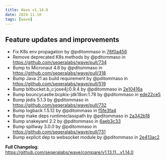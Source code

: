 ```yaml
---
title: Wave v1.14.0
date: 2024-11-10
tags: [wave]
---
```


## Feature updates and improvements

* Fix K8s env propagation by @pditommaso in [76f0a456](https://github.com/seqeralabs/wave/commit/76f0a456a792f2a5a9888ce60e1f0075e73337ce)
* Remove deprecated K8s methods by @pditommaso in https://github.com/seqeralabs/wave/pull/734
* Bump to Micronaut 4.6 by @pditommaso in https://github.com/seqeralabs/wave/pull/318
* Bump Java 21 as build requirement by @pditommaso in https://github.com/seqeralabs/wave/pull/519
* Bump bitbucket.b_c:jose4j:0.9.4 by @pditommaso in [2e10416a](https://github.com/seqeralabs/wave/commit/2e10416a84c1a97716455ccf9b73945466eea28e)
* Bump bouncycastle:bcpkix-jdk18on:1.78 by @pditommaso in [ede22ce5](https://github.com/seqeralabs/wave/commit/ede22ce5ee65f34f4b832475b0c9d53b2c8e1fb2)
* Bump jedis 5.1.3 by @pditommaso in https://github.com/seqeralabs/wave/pull/732
* Bump logback 1.5.12 by @pditommaso in [f5fe3fa4](https://github.com/seqeralabs/wave/commit/f5fe3fa4837e98ea0a9f7c37b7c52b04ea539cd4)
* Bump make deps runtimeclasspath by @pditommaso in [2a342b18](https://github.com/seqeralabs/wave/commit/2a342b18b0c41ad59ce5674d98863de8fd2d6323)
* Bump snakeyaml 2.2 by @pditommaso in [6aeb3c33](https://github.com/seqeralabs/wave/commit/6aeb3c330d51ead83e2a4c257d57a299f68645d5)
* Bump spillway 3.0.0 by @pditommaso in https://github.com/seqeralabs/wave/pull/731
* Bump explicit dep to websocket module by @pditommaso in [2e413ac2](https://github.com/seqeralabs/wave/commit/2e413ac2ff8ef265168b85b2f9930a0f1c6984e7)

**Full Changelog**: https://github.com/seqeralabs/wave/compare/v1.13.11...v1.14.0
